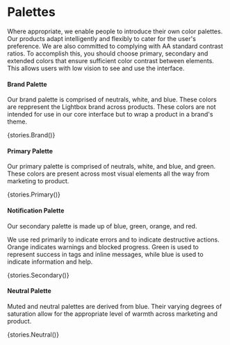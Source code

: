 
<Meta title="Application Guidelines|Palettes" />

# Palettes

Where appropriate, we enable people to introduce their own color palettes. Our products adapt intelligently and flexibly to cater for the user's preference. We are also committed to complying with AA standard contrast ratios. To accomplish this, you should choose primary, secondary and extended colors that ensure sufficient color contrast between elements. This allows users with low vision to see and use the interface.

#### Brand Palette

Our brand palette is comprised of neutrals, white, and blue. These colors are reppresent the Lightbox brand across products. These colors are not intended for use in our core interface but to wrap a product in a brand's theme.

<Preview>
  <Story name="Brand Palette">{stories.Brand()}</Story>
</Preview>

#### Primary Palette

Our primary palette is comprised of neutrals, white, and blue, and green. These colors are present across most visual elements all the way from marketing to product.

<Preview>
  <Story name="Primary Palette">{stories.Primary()}</Story>
</Preview>

#### Notification Palette

Our secondary palette is made up of blue, green, orange, and red.

We use red primarily to indicate errors and to indicate destructive actions. Orange indicates warnings and blocked progress. Green is used to represent success in tags and inline messages, while blue is used to indicate information and help.

<Preview>
  <Story name="Secondary Palette">{stories.Secondary()}</Story>
</Preview>

#### Neutral Palette

Muted and neutral palettes are derived from blue. Their varying degrees of saturation allow for the appropriate level of warmth across marketing and product.

<Preview>
  <Story name="Platform Palette">{stories.Neutral()}</Story>
</Preview>

